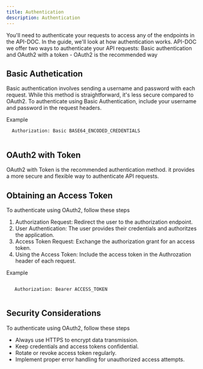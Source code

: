 ```yaml
---
title: Authentication
description: Authentication
---
```




You'll need to authenticate your requests to access any of the endpoints in the API-DOC. In the guide, we'll look at how authentication works. API-DOC we offer two ways to authenticate your API requests: Basic authentication and OAuth2 with a token - OAuth2 is the recommended way


## Basic Authetication

Basic authentication involves sending a username and password with each request. While this method is straightforward, it's less secure compared to OAuth2. 
To authenticate using Basic Authentication, include your username and password in the request headers.

Example

```shell
  Authorization: Basic BASE64_ENCODED_CREDENTIALS
 
```

## OAuth2 with Token

OAuth2 with Token is the recommended authentication method. it provides a more secure and flexible way to authenticate API requests. 

## Obtaining an Access Token

To authenticate using OAuth2, follow these steps
1. Authorization Request: Redirect the user to the authorization endpoint.
2. User Authentication: The user provides their credentials and authoritzes the application.
3. Access Token Request: Exchange the authorization grant for an access token.
4. Using the Access Token: Include the access token in the Authrozation header of each request.

Example

```shell

   Authorization: Bearer ACCESS_TOKEN
 
```

## Security Considerations

To authenticate using OAuth2, follow these steps
- Always use HTTPS to encrypt data transmission.
- Keep credentials and access tokens confidential.
- Rotate or revoke access token regularly.
- Implement proper error handling for unauthorized access attempts.

<DocsFooter/>